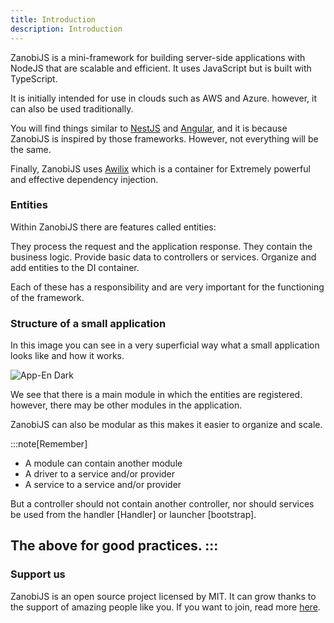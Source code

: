 ---
title: Introduction
description: Introduction
---


ZanobiJS is a mini-framework for building server-side applications with NodeJS that are scalable and efficient.
It uses JavaScript but is built with TypeScript.

It is initially intended for use in clouds such as AWS and Azure. however, it can also be used traditionally.

You will find things similar to [NestJS](https://nestjs.com/) and [Angular](https://angular.io/),
and it is because ZanobiJS is inspired by those frameworks. However, not everything will be the same.

Finally, ZanobiJS uses [Awilix](https://github.com/jeffijoe/awilix/) which is a container for
Extremely powerful and effective dependency injection.

### Entities

Within ZanobiJS there are features called entities:

<CardGrid stagger>
<Card title="Components" icon="document">
   They process the request and the application response.
</Card>
<Card title="Services" icon="add-document">
   They contain the business logic.
</Card>
<Card title="suppliers" icon="open-book">
   Provide basic data to controllers or services.
</Card>
<Card title="Modules" icon="setting">
     Organize and add entities to the DI container.
</Card>
</CardGrid>


Each of these has a responsibility and are very important for the functioning of the framework.

### Structure of a small application

In this image you can see in a very superficial way what a small application looks like and how it works.

<Image src={imgAppEsDark} alt="App-En Dark" />

We see that there is a main module in which the entities are registered. however, there may be other modules in the application.

ZanobiJS can also be modular as this makes it easier to organize and scale.

:::note[Remember]
* A module can contain another module
* A driver to a service and/or provider
* A service to a service and/or provider

But a controller should not contain another controller, nor should services be used from the 
handler [Handler] or launcher [bootstrap].

The above for good practices.
:::
---

### Support us

ZanobiJS is an open source project licensed by MIT. It can grow thanks to the support of amazing people like you.
If you want to join, read more [here](https://github.com/devdroide/ZanobiJS).
